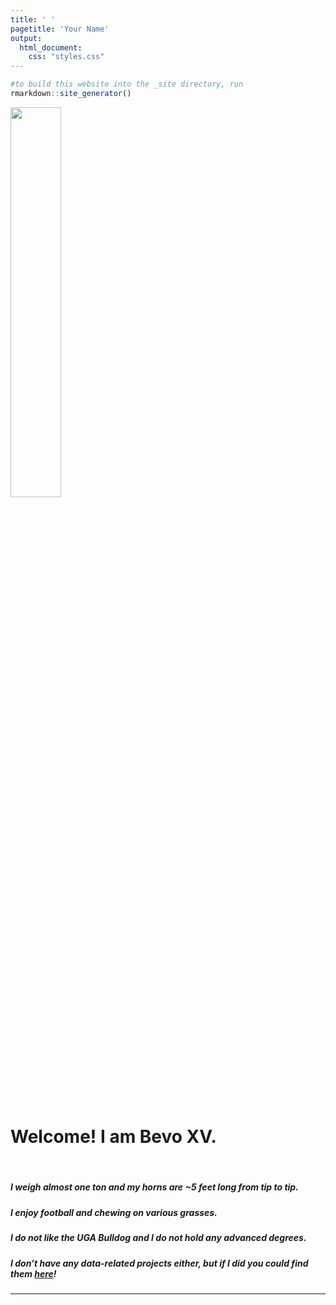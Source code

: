 ```yaml
---
title: ' '
pagetitle: 'Your Name'
output: 
  html_document: 
    css: "styles.css"
---
```


```R
#to build this website into the _site directory, run
rmarkdown::site_generator()
```
 
<img src="avatar.jpg" style=width:40% class="img-circle">

<br>

# Welcome! I am Bevo XV. 
  
</br>

##### I weigh almost one ton and my horns are ~5 feet long from tip to tip.

##### I enjoy football and chewing on various grasses. 

##### I do not like the UGA Bulldog and I do not hold any advanced degrees.  

##### I don't have any data-related projects either, but if I did you could find them [here](/portfolio)!

---
